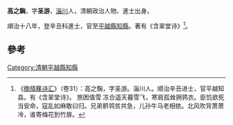 '''高之騊'''，字'''圣游'''，[[淄川|淄川]]人，清朝政治人物、進士出身。

順治十八年，登辛丑科進士，官至[[平越縣|平越縣]][[知縣|知縣]]。著有《含翠堂诗》<ref>《[[晚晴簃诗汇|晚晴簃诗汇]]》（卷31）：高之騊，字圣游。淄川人。顺治辛丑进士，官平越知县。有《含翠堂诗》。 旅困值雪 冻合遥天暮雪飞，寒肩孤耸拥鹑衣。臣饥欲死当安命，寇乱如麻敢曰归。兄弟鹡鸰贫共急，儿孙牛马老相依。北风吹背萧萧冷，谁寄梅花到竹扉。</ref>。

==參考==
{{reflist}}
{{清朝人物小作品}}
{{順治十八年辛丑科殿試金榜}}
[[Category:清朝平越縣知縣|Category:清朝平越縣知縣]]